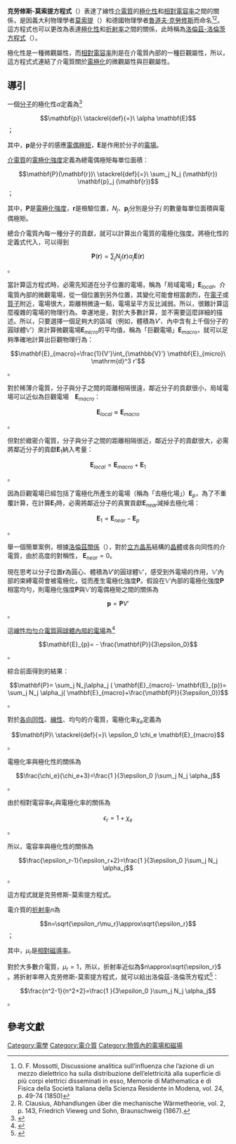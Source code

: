 '''克劳修斯-莫索提方程式'''（{{lang|en|Clausius-Mossotti equation}}）表達了線性[[介電質|介電質]]的[[極化性|極化性]]和[[相對電容率|相對電容率]]之間的關係，是因義大利物理學者[[莫索提|莫索提]]（{{lang|it|Ottaviano-Fabrizio Mossotti}}）和德國物理學者[[魯道夫·克勞修斯|魯道夫·克勞修斯]]而命名<ref>O. F. Mossotti, Discussione analitica sull’influenza che l’azione di un mezzo dielettrico ha sulla distribuzione dell’elettricità alla superficie di più corpi elettrici disseminati in esso, Memorie di Mathematica e di Fisica della Società Italiana della Scienza Residente in Modena, vol. 24, p. 49-74 (1850)</ref><ref>R. Clausius, Abhandlungen über die mechanische Wärmetheorie, vol. 2, p. 143, Friedrich Vieweg und Sohn, Braunschweig (1867).</ref>。這方程式也可以更改為表達[[極化性|極化性]]和[[折射率|折射率]]之間的關係，此時稱為[[洛倫茲-洛倫茨方程式|洛倫茲-洛倫茨方程式]]（{{lang|en|Lorentz-Lorenz equation}}）。

極化性是一種微觀屬性，而[[相對電容率|相對電容率]]則是在介電質內部的一種巨觀屬性，所以，這方程式式連結了介電質關於[[電極化|電極化]]的微觀屬性與巨觀屬性。

==導引==
一個[[分子|分子]]的極化性<math>\alpha</math>定義為<ref name="Griffiths1998">{{citation| author=Griffiths, David J.|title=Introduction to Electrodynamics (3rd ed.)| publisher=Prentice Hall |year=1998|pages = pp. 161 |isbn=0-13-805326-X}}</ref>
:<math>\mathbf{p}\ \stackrel{def}{=}\ \alpha \mathbf{E} </math>；

其中，<math>\mathbf{p}</math>是分子的感應[[電偶極矩|電偶極矩]]，<math>\mathbf{E}</math>是作用於分子的[[電場|電場]]。

[[介電質|介電質]]的[[電極化強度|電極化強度]]定義為總電偶極矩每單位面積：
:<math>\mathbf{P}(\mathbf{r})\ \stackrel{def}{=}\ \sum_j N_j (\mathbf{r}) \mathbf{p}_j (\mathbf{r})</math>；

其中，<math>\mathbf{P}</math>是[[電極化強度|電極化強度]]，<math>\mathbf{r}</math>是檢驗位置，<math>N_j</math>、<math>\mathbf{p}_j</math>分別是分子<math>j</math>  的數量每單位面積與電偶極矩。

總合介電質內每一種分子的貢獻，就可以計算出介電質的電極化強度。將極化性的定義式代入，可以得到
:<math>\mathbf{P}(\mathbf{r})= \sum_j N_j (\mathbf{r})\alpha_j \mathbf{E}(\mathbf{r})</math>。

當計算這方程式時，必需先知道在分子位置的電場，稱為「局域電場」<math>\mathbf{E}_{local}</math>。介電質內部的微觀電場，從一個位置到另外位置，其變化可能會相當劇烈，在[[電子|電子]]或[[質子|質子]]附近，電場很大，距離稍微遠一點，電場呈平方反比減弱。所以，很難計算這麼複雜的電場的物理行為。幸運地是，對於大多數計算，並不需要這麼詳細的描述。所以，只要選擇一個足夠大的區域（例如，體積為<math>V'</math>、內中含有上千個分子的圓球體<math>\mathbb{V}'</math>）來計算微觀電場<math>\mathbf{E}_{micro}</math>的平均值，稱為「巨觀電場」<math>\mathbf{E}_{macro}</math>，就可以足夠準確地計算出巨觀物理行為：
:<math>\mathbf{E}_{macro}=\frac{1}{V'}\int_{\mathbb{V}'}  \mathbf{E}_{micro}\ \mathrm{d}^3 r'
</math>。

對於稀薄介電質，分子與分子之間的距離相隔很遠，鄰近分子的貢獻很小，局域電場可以近似為巨觀電場　<math>\mathbf{E}_{macro}</math>：
:<math>\mathbf{E}_{local}\approx \mathbf{E}_{macro}</math>。

但對於緻密介電質，分子與分子之間的距離相隔很近，鄰近分子的貢獻很大，必需將鄰近分子的貢獻<math>\mathbf{E}_{1}</math>納入考量：
:<math>\mathbf{E}_{local}= \mathbf{E}_{macro}+\mathbf{E}_{1}</math>。

因為巨觀電場已經包括了電極化所產生的電場（稱為「去極化場」）<math>\mathbf{E}_{p}</math>，為了不重覆計算，在計算<math>\mathbf{E}_{1}</math>時，必需將鄰近分子的真實貢獻<math>\mathbf{E}_{near}</math>減掉去極化場：
:<math>\mathbf{E}_{1}=\mathbf{E}_{near} - \mathbf{E}_{p}</math>。

舉一個簡單案例，根據[[洛倫茲關係|洛倫茲關係]]（{{lang|en|Lorentz Relation}}），對於[[立方晶系|立方晶系]]結構的[[晶體|晶體]]或各向同性的介電質，由於高度的對稱性，
<math>\mathbf{E}_{near}=0</math>。

現在思考以分子位置<math>\mathbf{r}</math>為圓心、體積為<math>V'</math>的圓球體<math>\mathbb{V}'</math>，感受到外電場的作用，<math>\mathbb{V}'</math>內部的束縛電荷會被電極化，從而產生電極化強度<math>\mathbf{P}</math>。假設在<math>\mathbb{V}'</math>內部的電極化強度<math>\mathbf{P}</math>相當均勻，則電極化強度<math>\mathbf{P}</math>與<math>\mathbb{V}'</math>的電偶極矩之間的關係為
:<math>\mathbf{p}=\mathbf{P}V'</math>。

這[[电偶极矩#範例：處於均勻外電場的介電質球|線性均勻介電質圓球體內部的電場]]為<ref name=Kittel2005>{{citation|last=Kittel|first=Charles|title=Introduction to Solid State Physics|publisher = John Wiley & Sons, Inc. |year=2005|location=USA|edition=8th|pages=pp. 460-465|isbn=978-0-471-41526-8}}</ref>
:<math>\mathbf{E}_{p}= - \frac{\mathbf{P}}{3\epsilon_0} </math>。

綜合前面得到的結果：
:<math>\mathbf{P}= \sum_j N_j\alpha_j ( \mathbf{E}_{macro}- \mathbf{E}_{p})= \sum_j N_j \alpha_j( \mathbf{E}_{macro}+\frac{\mathbf{P}}{3\epsilon_0})</math>。

對於[[各向同性|各向同性]]、[[線性|線性]]、均勻的介電質，電極化率<math>\chi_e</math>定義為
:<math>\mathbf{P}\ \stackrel{def}{=}\ \epsilon_0 \chi_e \mathbf{E}_{macro}</math>。

電極化率與極化性的關係為
:<math>\frac{\chi_e}{\chi_e+3}=\frac{1 }{3\epsilon_0 }\sum_j N_j \alpha_j</math>。

由於相對電容率<math>\epsilon_r</math>與電極化率的關係為
:<math>\epsilon_r=1+\chi_e</math>。

所以，電容率與極化性的關係為
:<math>\frac{\epsilon_r-1}{\epsilon_r+2}=\frac{1 }{3\epsilon_0 }\sum_j N_j \alpha_j</math>。

這方程式就是克劳修斯-莫索提方程式。

電介質的[[折射率|折射率]]<math>n</math>為
:<math>n=\sqrt{\epsilon_r\mu_r}\approx\sqrt{\epsilon_r}</math>；

其中，<math>\mu_r</math>是[[相對磁導率|相對磁導率]]。

對於大多數介電質，<math>\mu_r=1</math>，所以，折射率近似為<math>n\approx\sqrt{\epsilon_r}</math>  。將折射率帶入克劳修斯-莫索提方程式，就可以給出洛倫茲-洛倫茨方程式<ref name="Feynman2006">{{citation|last = 費曼|first = 理查|authorlink = 理查·費曼|last2 = 雷頓|first2 = 羅伯|last3 = 山德士|first3 = 馬修|title = 費曼物理學講義II (4)電磁與物質|publisher =天下文化書|location =台灣|date = 2006|pages = pp. 177ff|isbn = 978-986-216-476-1 }}</ref>：
:<math>\frac{n^2-1}{n^2+2}=\frac{1 }{3\epsilon_0 }\sum_j N_j \alpha_j</math>。

==參考文獻==
{{reflist}}

{{DEFAULTSORT:K}}
[[Category:電學|Category:電學]]
[[Category:電介質|Category:電介質]]
[[Category:物質內的電場和磁場|Category:物質內的電場和磁場]]